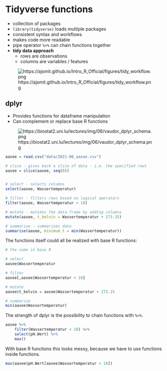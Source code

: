 # Tidyverse functions

* collection of packages
* `library(tidyverse)` loads multiple packages
* consistent syntax and workflows
* makes code more readable
* pipe operator `%>%` can chain functions together
* **tidy data approach**
    * rows are observations
    * columns are variables / features


![https://ajsmit.github.io/Intro_R_Official/figures/tidy_workflow.png](https://ajsmit.github.io/Intro_R_Official/figures/tidy_workflow.png)



## dplyr

* Provides functions for dataframe manipulation
* Can complement or replace base R functions


![https://biostat2.uni.lu/lectures/img/06/vaudor_dplyr_schema.png](https://biostat2.uni.lu/lectures/img/06/vaudor_dplyr_schema.png)




```r
aasee = read.csv("data/2021-06_aasee.csv")

# slice - gives back a slice of data - i.e. the specified rows
aasee = slice(aasee, seq(8))


# select - selects columns
select(aasee, Wassertemperatur)

# filter - filters rows based on logical operators
filter(aasee, Wassertemperatur < 18)

# mutate - mutates the data.frame by adding columns
mutate(aasee, t_kelvin = Wassertemperatur + 273.15)

# summarise - summarises data
summarise(aasee, minimum_t = min(Wassertemperatur))
```


The functions itself could all be realized with base R functions:

```r
# the same in base R

# select
aasee$Wassertemperatur

# filter
aasee[,aasee$Wassertemperatur < 18]

# mutate
aasee$t_kelvin = aasee$Wassertemperatur + 273.15

# summarise
min(aasee$Wassertemperatur)

```



The strength of dplyr is the possibility to chain functions with `%>%`.


```r
aasee %>% 
    filter(Wassertemperatur < 18) %>% 
    select(pH.Wert) %>% 
    max()
```


With base R functions this looks messy, because we have to use functions inside functions.

```r
max(aasee$pH.Wert[aasee$Wassertemperatur < 18])
```




